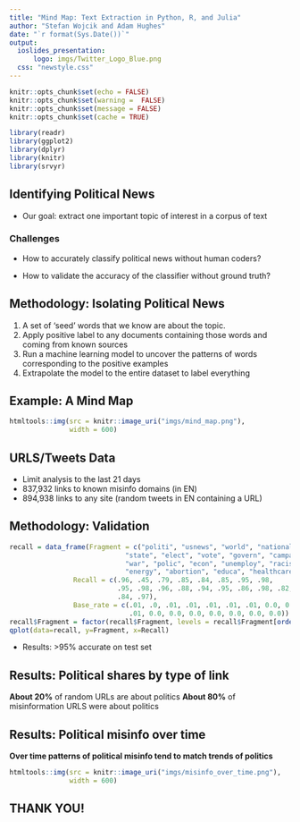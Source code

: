 ```yaml
---
title: "Mind Map: Text Extraction in Python, R, and Julia"
author: "Stefan Wojcik and Adam Hughes"
date: "`r format(Sys.Date())`"
output: 
  ioslides_presentation:
      logo: imgs/Twitter_Logo_Blue.png
  css: "newstyle.css"
---
```


```r
knitr::opts_chunk$set(echo = FALSE)
knitr::opts_chunk$set(warning =  FALSE)
knitr::opts_chunk$set(message = FALSE)
knitr::opts_chunk$set(cache = TRUE)

library(readr)
library(ggplot2)
library(dplyr)
library(knitr)
library(srvyr)
```

## Identifying Political News

- Our goal: extract one important topic of interest in a corpus of text

### Challenges
- How to accurately classify political news without human coders?

- How to validate the accuracy of the classifier without ground truth?


## Methodology: Isolating Political News

1. A set of ‘seed’ words that we know are about the topic. 
2. Apply positive label to any documents containing those words and coming from known sources
3. Run a machine learning model to uncover the patterns of words corresponding to the positive examples
4. Extrapolate the model to the entire dataset to label everything

## Example: A Mind Map
```r
htmltools::img(src = knitr::image_uri("imgs/mind_map.png"), 
               width = 600)
```


## URLS/Tweets Data

- Limit analysis to the last 21 days
- 837,932 links to known misinfo domains (in EN)
- 894,938 links to any site (random tweets in EN containing a URL)


## Methodology: Validation
```r
recall = data_frame(Fragment = c("politi", "usnews", "world", "national", 
                             "state", "elect", "vote", "govern", "campaign", 
                             "war", "polic", "econ", "unemploy", "racis", 
                             "energy", "abortion", "educa", "healthcare", "immigration"), 
                Recall = c(.96, .45, .79, .85, .84, .85, .95, .98, 
                           .95, .98, .96, .88, .94, .95, .86, .98, .82, 
                           .84, .97), 
                Base_rate = c(.01, .0, .01, .01, .01, .01, .01, 0.0, 0.0, 0.0, 0.0, 
                              .01, 0.0, 0.0, 0.0, 0.0, 0.0, 0.0, 0.0))
recall$Fragment = factor(recall$Fragment, levels = recall$Fragment[order(recall$Recall)])
qplot(data=recall, y=Fragment, x=Recall)
```
- Results: >95% accurate on test set

## Results: Political shares by type of link
**About 20%** of random URLs are about politics
**About 80%** of misinformation URLS were about politics

## Results: Political misinfo over time
**Over time patterns of political misinfo tend to match trends of politics**
```r
htmltools::img(src = knitr::image_uri("imgs/misinfo_over_time.png"), 
               width = 600)
```


## THANK YOU!
